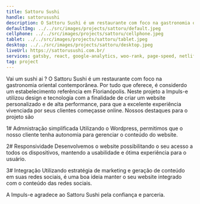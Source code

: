 ```yaml
---
title: Sattoru Sushi
handle: sattorusushi
description: O Sattoru Sushi é um restaurante com foco na gastronomia oriental contemporânea.
defaultImg: ../../src/images/projects/sattoru/default.jpeg
cellphone: ../../src/images/projects/sattoru/cellphone.jpeg
tablet: ../../src/images/projects/sattoru/tablet.jpeg
desktop: ../../src/images/projects/sattoru/desktop.jpeg
liveUrl: https://sattorusushi.com.br/
services: gatsby, react, google-analytics, woo-rank, page-speed, netlify
tag: project
---
```


Vai um sushi ai ?
O Sattoru Sushi é um restaurante com foco na gastronomia oriental contemporânea.
Por tudo que oferece, é considerdo um estabelecimento referência em Florianópolis.
Neste projeto a Impuls-e utilizou design e tecnologia com a finalidade de criar um website personalizado e de alta performance, para que a excelente experiência vivenciada por seus clientes começasse online.
Nossos destaques para o projeto são

1# Admnistração simplificada
Utilizando o Wordpress, permitimos que o nosso cliente tenha autonomia para gerenciar
o conteúdo do website.

2# Responsividade
Desenvolvemos o website possibilitando o seu acesso a todos os dispositivos, mantendo
a usabilidade e ótima experiência para o usuário.

3# Integração
Utilizando estratégia de marketing e geração de conteúdo em suas redes sociais, é uma boa ideia manter o seu website integrado com o conteúdo das redes sociais.

A Impuls-e agradece ao Sattoru Sushi pela confiança e parceria.
